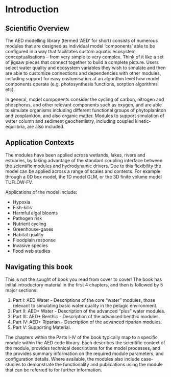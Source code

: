 # Introduction

## Scientific Overview {-}

The AED modelling library (termed ‘AED’ for short) consists of numerous modules that are designed as individual model ‘components’ able to be configured in a way that facilitates custom aquatic ecosystem conceptualisations – from very simple to very complex. Think of it like a set of jigsaw pieces that connect together to build a complete picture. Users select water quality and ecosystem variables they wish to simulate and then are able to customize connections and dependencies with other modules, including support for easy customisation at an algorithm level how model components operate (e.g. photosynthesis functions, sorption algorithms etc). 

In general, model components consider the cycling of carbon, nitrogen and phosphorus, and other relevant components such as oxygen, and are able to simulate organisms including different functional groups of phytoplankton and zooplankton, and also organic matter. Modules to support simulation of water column and sediment geochemistry, including coupled kinetic-equilibria, are also included.


## Application Contexts {-}

The modules have been applied across wetlands, lakes, rivers and estuaries, by taking advantage of the standard coupling interface between the scientific modules and hydrodynamic drivers. Due to this flexibility the model can be applied across a range of scales and contexts. For example through a 0D box model, the 1D model GLM, or the 3D finite volume model TUFLOW-FV.

Applications of the model include:

-	Hypoxia
-	Fish-kills
-	Harmful algal blooms
-	Pathogen risk
-	Nutrient cycling 
-	Greenhouse-gases
-	Habitat quality
-	Floodplain response
-	Invasive species
-	Food web studies


## Navigating this book {-}

This is not the sought of book you read from cover to cover! The book has initial introductory material in the first 4 chapters, and then is followed by 5 major sections:

1) Part I: AED Water - Descriptions of the core “water” modules, those relevant to simulating basic water quality in the pelagic environment.
2) Part II: AED+ Water -  Description of the advanced “plus” water modules.
3) Part III: AED+ Benthic -  Description of the advanced benthic modules.
4) Part IV: AED+ Riparian -  Description of the advanced riparian modules.
5) Part V: Supporting Material.

The chapters within the Parts I-IV of the book typically map to a specific module within the AED code library. Each describes the scientific context of the module, provides technical descriptions for the model processes, and the provides summary information on the required module parameters, and configuration details. Where available, the modules also include case-studies to demonstrate the functionality and publications using the module that can be referred to for further information.









